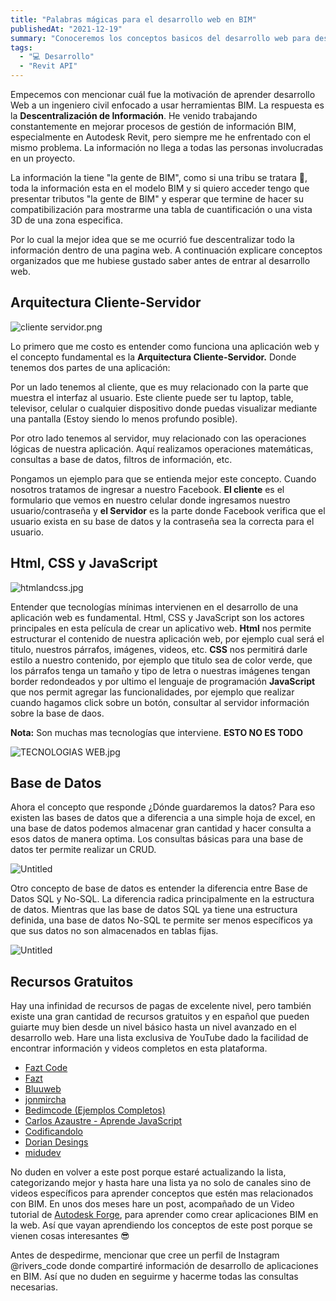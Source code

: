 ```yaml
---
title: "Palabras mágicas para el desarrollo web en BIM"
publishedAt: "2021-12-19"
summary: "Conoceremos los conceptos basicos del desarrollo web para desarrollar aplicaciones BIM."
tags:
  - "💻 Desarrollo"
  - "Revit API"
---
```


Empecemos con mencionar cuál fue la motivación de aprender desarrollo Web a un ingeniero civil enfocado a usar herramientas BIM. La respuesta es la **Descentralización de Información**. He venido trabajando constantemente en mejorar procesos de gestión de información BIM, especialmente en Autodesk Revit, pero siempre me he enfrentado con el mismo problema. La información no llega a todas las personas involucradas en un proyecto.

La información la tiene "la gente de BIM", como si una tribu se tratara 🤣, toda la información esta en el modelo BIM y si quiero acceder tengo que presentar tributos "la gente de BIM" y esperar que termine de hacer su compatibilización para mostrarme una tabla de cuantificación o una vista 3D de una zona especifica.

Por lo cual la mejor idea que se me ocurrió fue descentralizar todo la información dentro de una pagina web. A continuación explicare conceptos organizados que me hubiese gustado saber antes de entrar al desarrollo web.

## Arquitectura Cliente-Servidor

![cliente servidor.png](/images/posts/palabras-magicas-desarrollo-Web/cliente_servidor.png)

Lo primero que me costo es entender como funciona una aplicación web y el concepto fundamental es la **Arquitectura Cliente-Servidor.** Donde tenemos dos partes de una aplicación:

Por un lado tenemos al cliente, que es muy relacionado con la parte que muestra el interfaz al usuario. Este cliente puede ser tu laptop, table, televisor, celular o cualquier dispositivo donde puedas visualizar mediante una pantalla (Estoy siendo lo menos profundo posible).

Por otro lado tenemos al servidor, muy relacionado con las operaciones lógicas de nuestra aplicación. Aquí realizamos operaciones matemáticas, consultas a base de datos, filtros de información, etc.

Pongamos un ejemplo para que se entienda mejor este concepto. Cuando nosotros tratamos de ingresar a nuestro Facebook. **El cliente** es el formulario que vemos en nuestro celular donde ingresamos nuestro usuario/contraseña y **el Servidor** es la parte donde Facebook verifica que el usuario exista en su base de datos y la contraseña sea la correcta para el usuario.

## Html, CSS y JavaScript

![htmlandcss.jpg](/images/posts/palabras-magicas-desarrollo-Web/htmlandcss.jpg)

Entender que tecnologías mínimas intervienen en el desarrollo de una aplicación web es fundamental. Html, CSS y JavaScript son los actores principales en esta película de crear un aplicativo web. **Html** nos permite estructurar el contenido de nuestra aplicación web, por ejemplo cual será el titulo, nuestros párrafos, imágenes, videos, etc. **CSS** nos permitirá darle estilo a nuestro contenido, por ejemplo que titulo sea de color verde, que los párrafos tenga un tamaño y tipo de letra o nuestras imágenes tengan border redondeados y por ultimo el lenguaje de programación **JavaScript** que nos permit agregar las funcionalidades, por ejemplo que realizar cuando hagamos click sobre un botón, consultar al servidor información sobre la base de daos.

**Nota:** Son muchas mas tecnologías que interviene. **ESTO NO ES TODO**

![TECNOLOGIAS WEB.jpg](/images/posts/palabras-magicas-desarrollo-Web/tecnologia-web.jpg)

## Base de Datos

Ahora el concepto que responde ¿Dónde guardaremos la datos? Para eso existen las bases de datos que a diferencia a una simple hoja de excel, en una base de datos podemos almacenar gran cantidad y hacer consulta a esos datos de manera optima. Los consultas básicas para una base de datos ter permite realizar un CRUD.

![Untitled](/images/posts/palabras-magicas-desarrollo-Web/crud.png)

Otro concepto de base de datos es entender la diferencia entre Base de Datos SQL y No-SQL. La diferencia radica principalmente en la estructura de datos. Mientras que las base de datos SQL ya tiene una estructura definida, una base de datos No-SQL te permite ser menos específicos ya que sus datos no son almacenados en tablas fijas.

![Untitled](/images/posts/palabras-magicas-desarrollo-Web/sql-nosql.png)

## Recursos Gratuitos

Hay una infinidad de recursos de pagas de excelente nivel, pero también existe una gran cantidad de recursos gratuitos y en español que pueden guiarte muy bien desde un nivel básico hasta un nivel avanzado en el desarrollo web. Hare una lista exclusiva de YouTube dado la facilidad de encontrar información y videos completos en esta plataforma.

- [Fazt Code](https://www.youtube.com/c/FaztCode)
- [Fazt](https://www.youtube.com/c/FaztTech)
- [Bluuweb](https://www.youtube.com/c/Bluuweb)
- [jonmircha](https://www.youtube.com/c/jonmircha)
- [Bedimcode (Ejemplos Completos)](https://www.youtube.com/c/Bedimcode)
- [Carlos Azaustre - Aprende JavaScript](https://www.youtube.com/c/CarlosAzaustre)
- [Codificandolo](https://www.youtube.com/c/ManuelMu%C3%B1ozMir)
- [Dorian Desings](https://www.youtube.com/c/DorianDesings)
- [midudev](https://www.youtube.com/c/midudev)

No duden en volver a este post porque estaré actualizando la lista, categorizando mejor y hasta hare una lista ya no solo de canales sino de videos específicos para aprender conceptos que estén mas relacionados con BIM. En unos dos meses hare un post, acompañado de un Video tutorial de [Autodesk Forge](https://forge.autodesk.com/), para aprender como crear aplicaciones BIM en la web. Así que vayan aprendiendo los conceptos de este post porque se vienen cosas interesantes 😎

Antes de despedirme, mencionar que cree un perfil de Instagram @rivers_code donde compartiré información de desarrollo de aplicaciones en BIM. Así que no duden en seguirme y hacerme todas las consultas necesarias.
